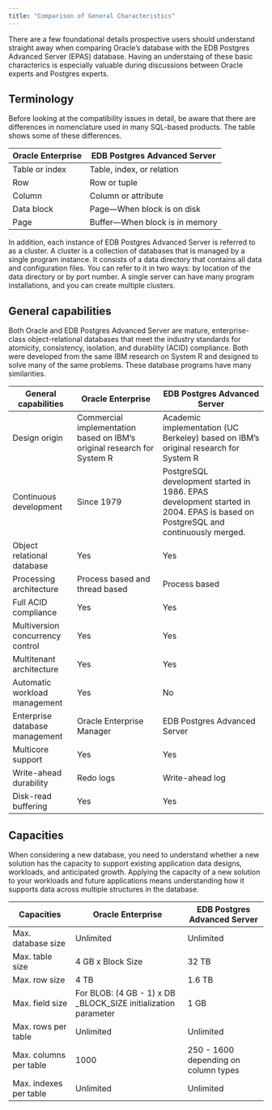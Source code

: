 ```yaml
---
title: "Comparison of General Characteristics"
---
```


There are a few foundational details prospective users should understand straight away when comparing Oracle’s database with the EDB Postgres Advanced Server (EPAS) database.  Having an understaing of these basic characterics is especially valuable during discussions between Oracle experts and Postgres experts. 
  
## Terminology 

Before looking at the compatibility issues in detail, be aware that there are differences in nomenclature used in many SQL-based products. The table shows some of these differences. 

| Oracle Enterprise     | EDB Postgres Advanced Server        |
|-----------------------|-------------------------------------|
| Table or index        | Table, index, or relation           |
| Row                   | Row or tuple                        |
| Column                | Column or attribute                 |
| Data block            | Page&mdash;When block is on disk    |
| Page                  | Buffer&mdash;When block is in memory|

In addition, each instance of EDB Postgres Advanced Server is referred to as a cluster. A cluster is a collection of databases that is managed by a single program instance. It consists of a data directory that contains all data and configuration files. You can refer to it in two ways: by location of the data directory or by port number. A single server can have many program installations, and you can create multiple clusters. 

## General capabilities

Both Oracle and EDB Postgres Advanced Server are mature, enterprise-class object-relational databases that meet the industry standards for atomicity, consistency, isolation, and durability (ACID) compliance. Both were developed from the same IBM research on System R and designed to solve many of the same problems. These database programs have many similarities.

| General capabilities             | Oracle Enterprise | EDB Postgres Advanced Server |
|----------------------------------|-------------------|------------------------------|
| Design origin                    | Commercial implementation based on IBM’s original research for System R | Academic implementation (UC Berkeley) based on IBM’s original research for System R |
| Continuous development           | Since 1979        | PostgreSQL development started in 1986. EPAS development started in 2004. EPAS is based on PostgreSQL and continuously merged. |
| Object relational database       | Yes               | Yes                          |
| Processing architecture          | Process based and thread based | Process based    |
| Full ACID compliance             | Yes               | Yes                          | 
| Multiversion concurrency control | Yes               | Yes                          |
| Multitenant architecture         | Yes               | Yes                          |
| Automatic workload management    | Yes               | No                           |
| Enterprise database management   | Oracle Enterprise Manager | EDB Postgres Advanced Server |
| Multicore support                | Yes               | Yes                          |
| Write-ahead durability           | Redo logs         | Write-ahead log              |
| Disk-read buffering              | Yes               | Yes                          |

## Capacities

When considering a new database, you need to understand whether a new solution has the capacity to support existing application data designs, workloads, and anticipated growth. Applying the capacity of a new solution to your workloads and future applications means understanding how it supports data across multiple structures in the database.

| Capacities              | Oracle Enterprise  | EDB Postgres Advanced Server        |
|-------------------------|--------------------|-------------------------------------|
| Max. database size      | Unlimited          | Unlimited                           |
| Max. table size         | 4 GB x Block Size  | 32 TB                               |
| Max. row size           | 4 TB               | 1.6 TB                              |
| Max. field size         | For BLOB: (4 GB - 1) x DB _BLOCK_SIZE initialization parameter  | 1 GB |
| Max. rows per table     | Unlimited          | Unlimited                           |
| Max. columns per table  | 1000               | 250 - 1600 depending on column types| 
| Max. indexes per table  | Unlimited          | Unlimited                           |
